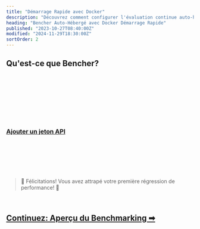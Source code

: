 ```yaml
---
title: "Démarrage Rapide avec Docker"
description: "Découvrez comment configurer l'évaluation continue auto-hébergée avec Bencher"
heading: "Bencher Auto-Hébergé avec Docker Démarrage Rapide"
published: "2023-10-27T08:40:00Z"
modified: "2024-11-29T18:30:00Z"
sortOrder: 2
---
```



## Qu'est-ce que Bencher?

<BencherIntro />

<br />

<DockerSelfHosted />

<br />

<DockerInstall />

<br />

<DockerInstallCli />

<br />

<DockerRunServers />

<br />

<DockerBencherHost />

<br />

<DockerSelfHostedAccount />

<br />

<QSApiToken>
    <h3><a id="add-api-token" href="http://localhost:3000/console/users/tokens/add?back=aHR0cHM6Ly9iZW5jaGVyLmRldi9mci9kb2NzL3R1dG9yaWFsL3F1aWNrLXN0YXJ0LyNhZGQtYXBpLXRva2Vu">Ajouter un jeton API</a></h3>
</QSApiToken>

<br />

<QSCreateProject />

<br />

<QSRunReport />

<br />

<QSGenerateAlert />

<br />
<br />

> 🐰 Félicitations! Vous avez attrapé votre première régression de performance! 🎉

<br />

<h2><a href="/fr/docs/explanation/benchmarking/">Continuez: Aperçu du Benchmarking ➡</a></h2>